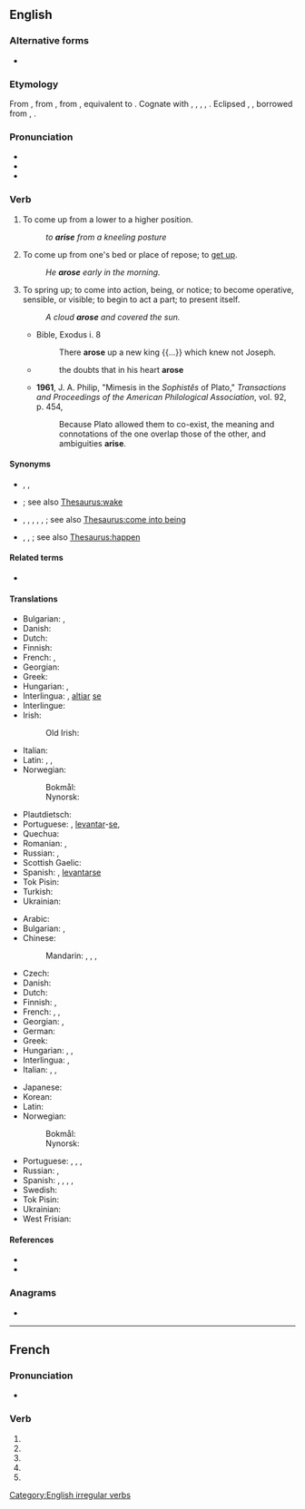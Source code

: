 {{also|ärise|arisé}}
==English==

===Alternative forms===
* {{l|en|arize}} {{qualifier|obsolete}}

===Etymology===
From {{inh|en|enm|arisen}}, from {{inh|en|ang|ārīsan||to arise, get up; rise; spring from, originate; spring up, ascend}}, from {{inh|en|gem-pro|*uzrīsaną||to rise up, arise}}, equivalent to {{prefix|en|a|rise}}. Cognate with {{cog|sco|arise}}, {{m|sco|aryse||to arise, rise up, come into existence}}, {{cog|gml|errīsen||to stand up, arise}}, {{cog|goh|irrīsan||to rise up, fall}}, {{cog|got|𐌿𐍂𐍂𐌴𐌹𐍃𐌰𐌽||to arise}}. Eclipsed {{noncog|enm|sourden}}, {{m|enm|sorden}}, borrowed from {{noncog|fro|sordre}}, {{m|fro|sourdre|t=to arise, originate, fly up}}.

===Pronunciation===
* {{IPA|en|/əˈɹaɪz/}}
* {{audio|en|en-us-arise.ogg|Audio (US)}}
* {{rhymes|en|aɪz}}

===Verb===
{{en-verb|arises|arising|arose|arisen}}

# To come up from a lower to a higher position.
#: ''to '''arise''' from a kneeling posture''
# To come up from one's bed or place of repose; to [[get up]].
#: ''He '''arose''' early in the morning.''
# To spring up; to come into action, being, or notice; to become operative, sensible, or visible; to begin to act a part; to present itself.
#: ''A cloud '''arose''' and covered the sun.''
#* Bible, Exodus i. 8
#*: There '''arose''' up a new king {{...}} which knew not Joseph.
#* {{rfdate||and other bibliographic particulars, eg, title of work, page, url, full name of author}} {{w|John Milton}}
#*: the doubts that in his heart '''arose'''
#* '''1961''', J. A. Philip, "Mimesis in the ''Sophistês'' of Plato," ''Transactions and Proceedings of the American Philological Association'', vol. 92, p. 454,
#*: Because Plato allowed them to co-exist, the meaning and connotations of the one overlap those of the other, and ambiguities '''arise'''.

====Synonyms====
* {{sense|come up from a lower positon}} {{l|en|rise}}, {{l|en|spring}}, {{l|en|stand up}}
* {{sense|come up from one's bed}} {{l|en|awaken}}; see also [[Thesaurus:wake]]
* {{sense|spring up; to come into being}} {{l|en|appear}}, {{l|en|emerge}}, {{l|en|originate}}, {{l|en|pop up}} {{qualifier|idiomatic}}, {{l|en|reappear}} {{qualifier|resume existing}}, {{l|en|surface}}; see also [[Thesaurus:come into being]]
* {{sense|spring up; to come into action}} {{l|en|come about}}, {{l|en|come to pass}}, {{l|en|occur}}; see also [[Thesaurus:happen]]

====Related terms====
* {{l|en|arisal}}

====Translations====
{{trans-top|get up, stand up}}
* Bulgarian: {{t+|bg|излизам}}, {{t+|bg|произлизам}}
* Danish: {{t|da|stå op}}
* Dutch: {{t+|nl|opstaan}}
* Finnish: {{t+|fi|nousta}}
* French: {{t+|fr|se lever}}, {{t+|fr|relever|alt=se relever}}
* Georgian: {{t|ka|ადგომა|sc=Geor}}
* Greek: {{t+|el|σηκώνομαι}}
* Hungarian: {{t+|hu|felkel}}, {{t+|hu|felemelkedik}}
* Interlingua: {{t|ia|surger}}, [[altiar]] [[se]]
* Interlingue: {{t|ie|levar se}}
* Irish: {{t|ga|éirigh}}
*: Old Irish: {{t|sga|at·reig}}
* Italian: {{t+|it|sorgere}}
* Latin: {{t+|la|surgo}}, {{t|la|enascor}}, {{t+|la|existo}}
* Norwegian:
*: Bokmål: {{t+|nb|stå opp}}
*: Nynorsk: {{t|nn|stå opp}}
{{trans-mid}}
* Plautdietsch: {{t|pdt|oppstonen}}
* Portuguese: {{t+|pt|surgir}}, [[levantar]]-[[se#Portuguese|se]], {{t+|pt|ascender}}
* Quechua: {{t|qu|hatariy}}
* Romanian: {{t+|ro|ridica}}, {{t+|ro|scula}}
* Russian: {{t+|ru|встава́ть|impf}}, {{t+|ru|встать|pf}}
* Scottish Gaelic: {{t|gd|èirich}}
* Spanish: {{t+|es|surgir}}, [[levantar]][[se#Spanish|se]]
* Tok Pisin: {{t|tpi|kamap}}
* Turkish: {{t+|tr|kalkmak}}
* Ukrainian: {{t|uk|встава́ти}}
{{trans-bottom}}

{{trans-top|start to exist, originate}}
* Arabic: {{t|ar|نَهَضَ}}
* Bulgarian: {{t+|bg|възниквам}}, {{t|bg|появявам се}}
* Chinese:
*: Mandarin: {{t+|cmn|起來|sc=Hani}}, {{t+|cmn|起来|tr=qǐlái|sc=Hani}}, {{t+|cmn|產生|sc=Hani}}, {{t+|cmn|产生|tr=chǎnshēng|sc=Hani}}
* Czech: {{t+|cs|vzniknout}}
* Danish: {{t|da|opstå}}
* Dutch: {{t+|nl|ontstaan}}
* Finnish: {{t+|fi|syntyä}}, {{t|fi|saada alkunsa}}
* French: {{t+|fr|surgir}}, {{t+|fr|apparaitre}}, {{t+|fr|naitre}}
* Georgian: {{t|ka|აღმოცენება|sc=Geor}}, {{t|ka|წამოჭრა|sc=Geor}}
* German: {{t+|de|entstehen}}
* Greek: {{t+|el|ανακύπτω}}
* Hungarian: {{t+|hu|fakad}}, {{t+|hu|ered}}, {{t+|hu|származik}}
* Interlingua: {{t|ia|surger}}, {{t|ia|provenir}}
* Italian: {{t+|it|sorgere}}, {{t+|it|apparire}}, {{t+|it|nascere}}
{{trans-mid}}
* Japanese: {{t+|ja|起こる|tr=おこる, okoru|sc=Jpan}}
* Korean: {{t+|ko|일어나다}}
* Latin: {{t|la|surgere}}
* Norwegian:
*: Bokmål: {{t|nb|oppstå}}
*: Nynorsk: {{t|nn|oppstå}}
* Portuguese: {{t+|pt|surgir}}, {{t+|pt|provir}}, {{t+|pt|aparecer}}, {{t+|pt|nascer}}
* Russian: {{t+|ru|возника́ть|impf}}, {{t+|ru|возни́кнуть|pf}}
* Spanish: {{t+|es|surgir}}, {{t+|es|provenir}}, {{t+|es|aparecer}}, {{t+|es|nacer}}, {{t+|es|dimanar}} {{qualifier|formal}}
* Swedish: {{t+|sv|uppstå}}
* Tok Pisin: {{t|tpi|kamap}}
* Ukrainian: {{t|uk|виника́ти}}
* West Frisian: {{t|fy|ûntstean}}
{{trans-bottom}}

====References====
* {{R:Century 1911}}
* {{R:Webster 1913}}

===Anagrams===
* {{anagrams|en|a=aeirs|Aesir|Aries|ERISA|Resia|aesir|aires|raise|reais|serai}}

[[Category:English irregular verbs]]

----

==French==

===Pronunciation===
* {{homophones|fr|arisent|arises}}

===Verb===
{{head|fr|verb form}}

# {{inflection of|fr|ariser||1|s|pres|ind}}
# {{inflection of|fr|ariser||3|s|pres|ind}}
# {{inflection of|fr|ariser||1|s|pres|sub}}
# {{inflection of|fr|ariser||3|s|pres|sub}}
# {{inflection of|fr|ariser||2|s|imp}}